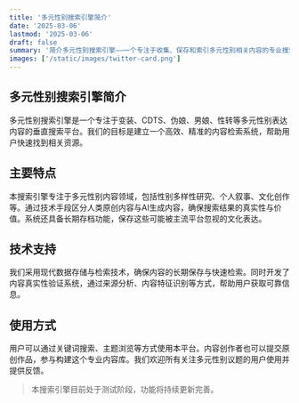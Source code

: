 ```yaml
---
title: '多元性别搜索引擎简介'
date: '2025-03-06'
lastmod: '2025-03-06'
draft: false
summary: '简介多元性别搜索引擎——一个专注于收集、保存和索引多元性别相关内容的专业搜索平台。'
images: ['/static/images/twitter-card.png']
---
```


## 多元性别搜索引擎简介

多元性别搜索引擎是一个专注于变装、CDTS、伪娘、男娘、性转等多元性别表达内容的垂直搜索平台。我们的目标是建立一个高效、精准的内容检索系统，帮助用户快速找到相关资源。

## 主要特点

本搜索引擎专注于多元性别内容领域，包括性别多样性研究、个人叙事、文化创作等。通过技术手段区分人类原创内容与AI生成内容，确保搜索结果的真实性与价值。系统还具备长期存档功能，保存这些可能被主流平台忽视的文化表达。

## 技术支持

我们采用现代数据存储与检索技术，确保内容的长期保存与快速检索。同时开发了内容真实性验证系统，通过来源分析、内容特征识别等方式，帮助用户获取可靠信息。

## 使用方式

用户可以通过关键词搜索、主题浏览等方式使用本平台。内容创作者也可以提交原创作品，参与构建这个专业内容库。我们欢迎所有关注多元性别议题的用户使用并提供反馈。

> 本搜索引擎目前处于测试阶段，功能将持续更新完善。
